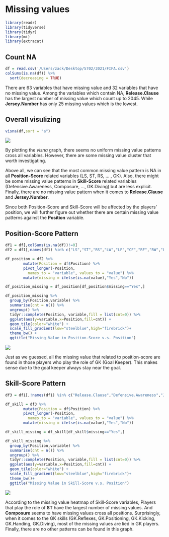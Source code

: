 # Missing values
```r
library(readr)
library(tidyverse)
library(tidyr)
library(mi)
library(extracat)
```

## Count NA 
```r
df = read.csv('/Users/zack/Desktop/5702/2021/FIFA.csv')
colSums(is.na(df)) %>% 
  sort(decreasing = TRUE)
```

There are 63 variables that have missing value and 32 variables that have no missing value. Among the variables which contain NA, **Release.Clause** has the largest number of missing value which count up to 2045. While **Jersey.Number** has only 25 missing values which is the lowest. 


## Overall visulizing
```r
visna(df,sort = "a")
```

![](/Users/zack/Desktop/5702/2021/visna.png)

By plotting the *visna* graph, there seems no uniform missing value patterns cross all variables. However, there are some missing value cluster that worth investigating. 
  
Above all, we can see that the most common missing value pattern is NA in all **Position-Score** related variables (LS, ST, RS, ... , GK). Also, there might be some missing value patterns in **Skill-Score** related variables (Defensive.Awareness, Composure, ..., GK.Diving) but are less explicit. Finally, there are no missing value pattern when it comes to **Release.Clause** and **Jersey.Number**.  
  
Since both Position-Score and Skill-Score will be affected by the players' position, we will further figure out whether there are certain missing value patterns against the **Position** variable.  
  
  
## Position-Score Pattern
```r
df1 = df[,colSums(is.na(df))!=0]
df2 = df1[,names(df1) %in% c("LS","ST","RS","LW","LF","CF","RF","RW","LAM","CAM","RAM","LM","LCM","CM","RCM","RM","LWB","LDM","CDM","RDM","RWB","LB","LCB","CB","RCB","RB","GK")]

df_position = df2 %>%
        mutate(Position = df$Position) %>%
        pivot_longer(-Position, 
          names_to = "variable", values_to = "value") %>%
        mutate(missing = ifelse(is.na(value),"Yes","No"))

df_position_missing = df_position[df_position$missing=="Yes",]

df_position_missing %>%
  group_by(Position,variable) %>%
  summarise(cnt = n()) %>%
  ungroup() %>%
  tidyr::complete(Position, variable,fill = list(cnt=0)) %>%
  ggplot(aes(y=variable,x=Position,fill=cnt)) +
  geom_tile(color="white") +
  scale_fill_gradient(low="steelblue",high="firebrick")+
  theme_bw() +
  ggtitle("Missing Value in Position-Score v.s. Position")
```
  
  
![](/Users/zack/Desktop/5702/2021/position score.png)
  
Just as we guessed, all the missing value that related to position-score are found in those players who play the role of GK (Goal Keeper). This makes sense due to the goal keeper always stay near the goal.  
  
  
## Skill-Score Pattern
```r
df3 = df1[,!names(df1) %in% c("Release.Clause","Defensive.Awareness","Jersey.Number","LS","ST","RS","LW","LF","CF","RF","RW","LAM","CAM","RAM","LM","LCM","CM","RCM","RM","LWB","LDM","CDM","RDM","RWB","LB","LCB","CB","RCB","RB","GK")]

df_skill = df3 %>%
        mutate(Position = df$Position) %>%
        pivot_longer(-Position, 
          names_to = "variable", values_to = "value") %>%
        mutate(missing = ifelse(is.na(value),"Yes","No"))

df_skill_missing = df_skill[df_skill$missing=="Yes",]

df_skill_missing %>%
  group_by(Position,variable) %>%
  summarise(cnt = n()) %>%
  ungroup() %>%
  tidyr::complete(Position, variable,fill = list(cnt=0)) %>%
  ggplot(aes(y=variable,x=Position,fill=cnt)) +
  geom_tile(color="white") +
  scale_fill_gradient(low="steelblue",high="firebrick")+
  theme_bw()+
  ggtitle("Missing Value in Skill-Score v.s. Position")
```
  
![](/Users/zack/Desktop/5702/2021/skill score.png)
  
According to the missing value heatmap of Skill-Score variables, Players that play the role of **ST** have the largest number of missing values. And **Composure** seems to have missing values cross all positions. Surprisingly, when it comes to the GK skills (GK.Reflexes, GK.Positioning, GK.Kicking, GK.Handing, GK.Diving), most of the missing values are lied in GK players. Finally, there are no other patterns can be found in this graph. 


